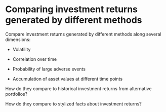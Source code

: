 # Comparing investment returns generated by different methods

Compare investment returns generated by different methods along several dimensions:

-   Volatility

-   Correlation over time

-   Probability of large adverse events

-   Accumulation of asset values at different time points

How do they compare to historical investment returns from alternative portfolios?

How do they compare to stylized facts about investment returns?
